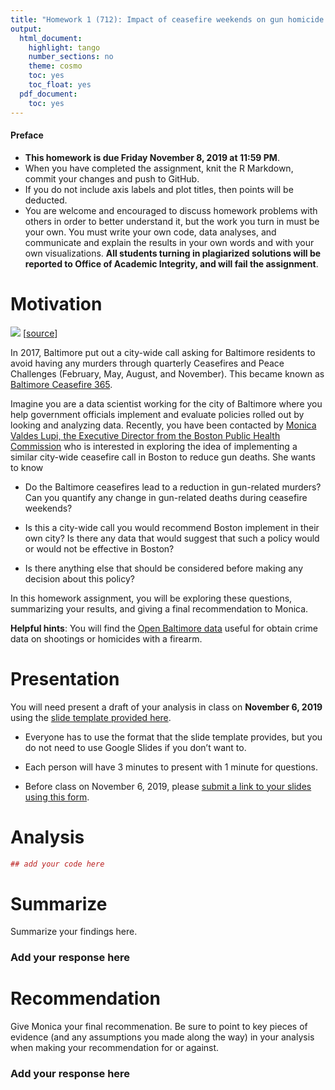 ```yaml
---
title: "Homework 1 (712): Impact of ceasefire weekends on gun homicide rates"
output:
  html_document:
    highlight: tango
    number_sections: no
    theme: cosmo
    toc: yes
    toc_float: yes
  pdf_document:
    toc: yes
---
```


#### Preface 

* **This homework is due Friday November 8, 2019 at 11:59 PM**. 
* When you have completed the assignment, knit the R Markdown, commit your changes and push to GitHub.
* If you do not include axis labels and plot titles, then points will be deducted.
* You are welcome and encouraged to discuss homework problems with others in order to better understand it, but the work you turn in must be your own. You must write your own code, data analyses, and communicate and explain the results in your own words and with your own visualizations. **All students turning in plagiarized solutions will be reported to Office of Academic Integrity, and will fail the assignment**.


# Motivation 

![](https://www.thetrace.org/wp-content/uploads/2017/07/76044401-1280x0-c-default.png)
[[source](https://www.thetrace.org/wp-content/uploads/2017/07/76044401-1280x0-c-default.png)]

In 2017, Baltimore put out a city-wide call asking for Baltimore residents to avoid having any murders through quarterly Ceasefires and Peace Challenges (February, May, August, and November). 
This became known as [Baltimore Ceasefire 365](https://baltimoreceasefire.com).

Imagine you are a data scientist working for the city of Baltimore where you help government officials implement and evaluate policies rolled out by looking and analyzing data. 
Recently, you have been contacted by [Monica Valdes Lupi, the Executive Director from the Boston Public Health Commission](https://www.bphc.org/aboutus/office-director/Pages/office--of-director.aspx) who is interested in exploring the idea of implementing a similar city-wide ceasefire call in Boston to reduce gun deaths. 
She wants to know 

* Do the Baltimore ceasefires lead to a reduction in gun-related murders? Can you quantify any change in gun-related deaths during ceasefire weekends? 

* Is this a city-wide call you would recommend Boston implement in their own city? Is there any data that would suggest that such a policy would or would not be effective in Boston?

* Is there anything else that should be considered before making any decision about this policy?

In this homework assignment, you will be exploring these questions, summarizing your results, and giving a final recommendation to Monica. 

**Helpful hints**: You will find the [Open Baltimore data](https://data.baltimorecity.gov) useful for obtain crime data on shootings or homicides with a firearm. 


# Presentation

You will need present a draft of your analysis in class on **November 6, 2019** using the [slide template provided here](https://docs.google.com/presentation/d/1zB855yWJ27b6VYA0iqFuKPh1REaLYkyh_5D-qQd5bkE/edit?usp=sharing). 

* Everyone has to use the format that the slide template provides, but you do not need to use Google Slides if you don't want to. 

* Each person will have 3 minutes to present with 1 minute for questions.

* Before class on November 6, 2019, please [submit a link to your slides using this form](https://forms.gle/HkVSoh5wQKLqqaHY6).




# Analysis

```r
## add your code here

```



# Summarize 

Summarize your findings here. 

### Add your response here

# Recommendation

Give Monica your final recommenation. Be sure to point to key pieces of evidence (and any assumptions you made along the way) in your analysis when making your recommendation for or against.

### Add your response here

